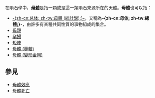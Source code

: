 在隕石學中，'''[[母體|母體]]'''是指一顆或是這一類隕石來源所在的天體。'''母體'''也可以指：
* [[总体|-{zh-cn:总体; zh-tw:母體 (統計學);}-]]，又稱為'''-{zh-cn:母体; zh-tw:總體;}-'''，由許多有某種共同性質的事物組成的集合。
* [[母親|母親]]
* [[孕婦|孕婦]]
* [[矩陣|矩陣]]
* [[母體_(專輯)|母體 (專輯)]]
* [[母體_(變形金剛)|母體 (變形金剛)]]

== 參見 ==
* [[母體效應|母體效應]]
* [[母體死亡|母體死亡]]

{{消歧義|Cat=二字消歧義}}